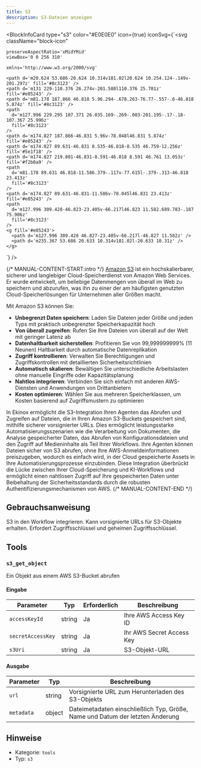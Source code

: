 ```yaml
---
title: S3
description: S3-Dateien anzeigen
---
```



<BlockInfoCard 
  type="s3"
  color="#E0E0E0"
  icon={true}
  iconSvg={`<svg className="block-icon"
    
    
    preserveAspectRatio='xMidYMid'
    viewBox='0 0 256 310'
    
    xmlns='http://www.w3.org/2000/svg'
  >
    <path d='m20.624 53.686-20.624 10.314v181.02l20.624 10.254.124-.149v-201.297z' fill='#8c3123' />
    <path d='m131 229-110.376 26.274v-201.588l110.376 25.701z' fill='#e05243' />
    <path d='m81.178 187.866 46.818 5.96.294-.678.263-76.77-.557-.6-46.818 5.874z' fill='#8c3123' />
    <path
      d='m127.996 229.295 107.371 26.035.169-.269-.003-201.195-.17-.18-107.367 25.996z'
      fill='#8c3123'
    />
    <path d='m174.827 187.866-46.831 5.96v-78.048l46.831 5.874z' fill='#e05243' />
    <path d='m174.827 89.631-46.831 8.535-46.818-8.535 46.759-12.256z' fill='#5e1f18' />
    <path d='m174.827 219.801-46.831-8.591-46.818 8.591 46.761 13.053z' fill='#f2b0a9' />
    <path
      d='m81.178 89.631 46.818-11.586.379-.117v-77.615l-.379-.313-46.818 23.413z'
      fill='#8c3123'
    />
    <path d='m174.827 89.631-46.831-11.586v-78.045l46.831 23.413z' fill='#e05243' />
    <path
      d='m127.996 309.428-46.823-23.405v-66.217l46.823 11.582.689.783-.187 75.906z'
      fill='#8c3123'
    />
    <g fill='#e05243'>
      <path d='m127.996 309.428 46.827-23.405v-66.217l-46.827 11.582z' />
      <path d='m235.367 53.686 20.633 10.314v181.02l-20.633 10.31z' />
    </g>
  </svg>`}
/>

{/* MANUAL-CONTENT-START:intro */}
[Amazon S3](https://aws.amazon.com/s3/) ist ein hochskalierbarer, sicherer und langlebiger Cloud-Speicherdienst von Amazon Web Services. Er wurde entwickelt, um beliebige Datenmengen von überall im Web zu speichern und abzurufen, was ihn zu einer der am häufigsten genutzten Cloud-Speicherlösungen für Unternehmen aller Größen macht.

Mit Amazon S3 können Sie:

- **Unbegrenzt Daten speichern**: Laden Sie Dateien jeder Größe und jeden Typs mit praktisch unbegrenzter Speicherkapazität hoch
- **Von überall zugreifen**: Rufen Sie Ihre Dateien von überall auf der Welt mit geringer Latenz ab
- **Datenhaltbarkeit sicherstellen**: Profitieren Sie von 99,999999999% (11 Neunen) Haltbarkeit durch automatische Datenreplikation
- **Zugriff kontrollieren**: Verwalten Sie Berechtigungen und Zugriffskontrollen mit detaillierten Sicherheitsrichtlinien
- **Automatisch skalieren**: Bewältigen Sie unterschiedliche Arbeitslasten ohne manuelle Eingriffe oder Kapazitätsplanung
- **Nahtlos integrieren**: Verbinden Sie sich einfach mit anderen AWS-Diensten und Anwendungen von Drittanbietern
- **Kosten optimieren**: Wählen Sie aus mehreren Speicherklassen, um Kosten basierend auf Zugriffsmustern zu optimieren

In Ekinox ermöglicht die S3-Integration Ihren Agenten das Abrufen und Zugreifen auf Dateien, die in Ihren Amazon S3-Buckets gespeichert sind, mithilfe sicherer vorsignierter URLs. Dies ermöglicht leistungsstarke Automatisierungsszenarien wie die Verarbeitung von Dokumenten, die Analyse gespeicherter Daten, das Abrufen von Konfigurationsdateien und den Zugriff auf Medieninhalte als Teil Ihrer Workflows. Ihre Agenten können Dateien sicher von S3 abrufen, ohne Ihre AWS-Anmeldeinformationen preiszugeben, wodurch es einfach wird, in der Cloud gespeicherte Assets in Ihre Automatisierungsprozesse einzubinden. Diese Integration überbrückt die Lücke zwischen Ihrer Cloud-Speicherung und KI-Workflows und ermöglicht einen nahtlosen Zugriff auf Ihre gespeicherten Daten unter Beibehaltung der Sicherheitsstandards durch die robusten Authentifizierungsmechanismen von AWS.
{/* MANUAL-CONTENT-END */}

## Gebrauchsanweisung

S3 in den Workflow integrieren. Kann vorsignierte URLs für S3-Objekte erhalten. Erfordert Zugriffsschlüssel und geheimen Zugriffsschlüssel.

## Tools

### `s3_get_object`

Ein Objekt aus einem AWS S3-Bucket abrufen

#### Eingabe

| Parameter | Typ | Erforderlich | Beschreibung |
| --------- | ---- | -------- | ----------- |
| `accessKeyId` | string | Ja | Ihre AWS Access Key ID |
| `secretAccessKey` | string | Ja | Ihr AWS Secret Access Key |
| `s3Uri` | string | Ja | S3-Objekt-URL |

#### Ausgabe

| Parameter | Typ | Beschreibung |
| --------- | ---- | ----------- |
| `url` | string | Vorsignierte URL zum Herunterladen des S3-Objekts |
| `metadata` | object | Dateimetadaten einschließlich Typ, Größe, Name und Datum der letzten Änderung |

## Hinweise

- Kategorie: `tools`
- Typ: `s3`
